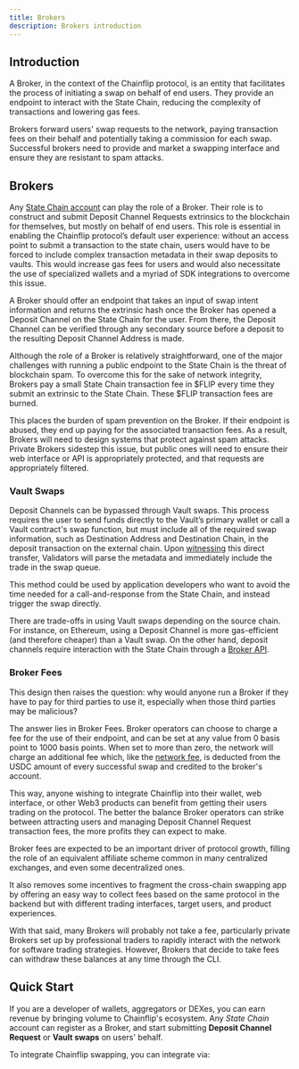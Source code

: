```yaml
---
title: Brokers
description: Brokers introduction
---
```



## Introduction

A Broker, in the context of the Chainflip protocol, is an entity that facilitates the process of initiating a swap on behalf of end users. They provide an endpoint to interact with the State Chain, reducing the complexity of transactions and lowering gas fees.

Brokers forward users' swap requests to the network, paying transaction fees on their behalf and potentially taking a commission for each swap. Successful brokers need to provide and market a swapping interface and ensure they are resistant to spam attacks.

## Brokers

Any [State Chain account](/protocol/protocol-overview#the-state-chain) can play the role of a Broker. Their role is to construct and submit Deposit Channel Requests extrinsics to the blockchain for themselves, but mostly on behalf of end users. This role is essential in enabling the Chainflip protocol’s default user experience: without an access point to submit a transaction to the state chain, users would have to be forced to include complex transaction metadata in their swap deposits to vaults. This would increase gas fees for users and would also necessitate the use of specialized wallets and a myriad of SDK integrations to overcome this issue.

A Broker should offer an endpoint that takes an input of swap intent information and returns the extrinsic hash once the Broker has opened a Deposit Channel on the State Chain for the user. From there, the Deposit Channel can be verified through any secondary source before a deposit to the resulting Deposit Channel Address is made.

Although the role of a Broker is relatively straightforward, one of the major challenges with running a public endpoint to the State Chain is the threat of blockchain spam. To overcome this for the sake of network integrity, Brokers pay a small State Chain transaction fee in \$FLIP every time they submit an extrinsic to the State Chain. These $FLIP transaction fees are burned.

This places the burden of spam prevention on the Broker. If their endpoint is abused, they end up paying for the associated transaction fees. As a result, Brokers will need to design systems that protect against spam attacks. Private Brokers sidestep this issue, but public ones will need to ensure their web interface or API is appropriately protected, and that requests are appropriately filtered.

### Vault Swaps

Deposit Channels can be bypassed through Vault swaps. This process requires the user to send funds directly to the Vault’s primary wallet or call a Vault contract's swap function, but must include all of the required swap information, such as Destination Address and Destination Chain, in the deposit transaction on the external chain. Upon [witnessing](/protocol/ingress-witnessing-deposits) this direct transfer, Validators will parse the metadata and immediately include the trade in the swap queue.

This method could be used by application developers who want to avoid the time needed for a call-and-response from the State Chain, and instead trigger the swap directly.

There are trade-offs in using Vault swaps depending on the source chain. For instance, on Ethereum, using a Deposit Channel is more gas-efficient (and therefore cheaper) than a Vault swap. On the other hand, deposit channels require interaction with the State Chain through a [Broker API](/brokers/broker-api).

### Broker Fees

This design then raises the question: why would anyone run a Broker if they have to pay for third parties to use it, especially when those third parties may be malicious?

The answer lies in Broker Fees. Broker operators can choose to charge a fee for the use of their endpoint, and can be set at any value from 0 basis point to 1000 basis points.
When set to more than zero, the network will charge an additional fee which, like the [network fee](/protocol/token-economics/incentive-design-emission-and-burning#the-network-fee), is deducted from the USDC amount of every successful swap and credited to the broker's account.

This way, anyone wishing to integrate Chainflip into their wallet, web interface, or other Web3 products can benefit from getting their users trading on the protocol. The better the balance Broker operators can strike between attracting users and managing Deposit Channel Request transaction fees, the more profits they can expect to make.

Broker fees are expected to be an important driver of protocol growth, filling the role of an equivalent affiliate scheme common in many centralized exchanges, and even some decentralized ones.

It also removes some incentives to fragment the cross-chain swapping app by offering an easy way to collect fees based on the same protocol in the backend but with different trading interfaces, target users, and product experiences.

With that said, many Brokers will probably not take a fee, particularly private Brokers set up by professional traders to rapidly interact with the network for software trading strategies. However, Brokers that decide to take fees can withdraw these balances at any time through the CLI.

## Quick Start

If you are a developer of wallets, aggregators or DEXes, you can earn revenue by bringing volume to Chainflip's ecosystem. Any _State Chain_ account can register as a Broker, and start submitting **Deposit Channel Request** or **Vault swaps** on users' behalf.

To integrate Chainflip swapping, you can integrate via:

<Cards num={2}>
  <Cards.Card
    arrow
    title="Deposit Channels Swaps"
    href="brokers/broker-deposit-channels-swaps"
  >
    <ThemedImage
      lightSrc="/assets/deposit-channel-light.png"
      darkSrc="/assets/deposit-channel-dark.png"
      alt="deposit-channel-swaps"
      width={1293}
      height={727}
    />
  </Cards.Card>
  <Cards.Card arrow title="Vault Swaps" href="brokers/broker-vault-swaps">
    <ThemedImage
      lightSrc="/assets/vault-swaps-light.png"
      darkSrc="/assets/vault-swaps-dark.png"
      alt="vault-swaps"
      width={1293}
      height={727}
    />
  </Cards.Card>
</Cards>
